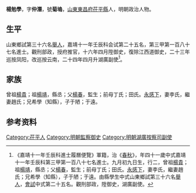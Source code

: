 {{明清人物信息框
| 姓名 = 楊勉學
| 原名 =
| 圖片名稱= 
| 圖片大小 =
| 圖片說明 = 
| 最高職務 =湖廣按察司副使
| 國家 = 大明 
| 爵位 =
| 籍貫 = [[山東|山東]][[東昌府|東昌府]][[茌平縣|茌平縣]]
| 族裔 = 
| 旗籍 = 
| 字號 = 字仲潛，號菊塢
| 諡號 =
| 出生日期 = 九月初九日
| 出生地點 =
| 逝世日期 = 
| 逝世地點 =
| 墓葬 =
| 配偶 = 李氏趙氏
| 親屬 = 曾祖[[楊貴|楊貴]]，祖[[楊靖|楊靖]]，父[[楊春_(新都)|楊春]]，前母丁氏；田氏
| 出身 =
* 嘉靖十年辛卯科舉人
* 嘉靖十一年壬辰科進士
| 經歷 =
| 著作 =  
}}
'''楊勉學'''{{BD|1492年||?年||}}，字'''仲潛'''，號'''菊塢'''，[[山東|山東]][[東昌府|東昌府]][[茌平縣|茌平縣]]人，明朝政治人物。

==生平==
山東鄉試第三十六名[[舉人|舉人]]，嘉靖十一年壬辰科会试第二十五名，第三甲第一百八十七名進士。觀刑部政，授府推官，十六年四月陞御史，復除江西道御史，二十三年巡按凤阳，改巡按云南，二十四年四月升湖廣副使<ref>《嘉靖十一年壬辰科進士履曆便覽》軍籍，治《[[春秋|春秋]]》，年四十一歲中式嘉靖十一年壬辰科第三甲第一百八十七名進士。九月初九日生，行二，曾祖[[楊貴|楊貴]]；祖[[楊靖|楊靖]]，縣丞；父[[楊春_(新都)|楊春]]，監生；前母丁氏；田氏。[[永感下|永感下]]，妻李氏，繼妻趙氏；兄希學（知縣），子于陋；于遠。由縣學生中式山東鄉試第三十六名[[舉人|舉人]]，[[會試|會試]]中式第二十五名。觀刑部政，陞御史，湖廣副使。</ref>。

==家族== 
曾祖[[楊貴|楊貴]]；祖[[楊靖|楊靖]]，縣丞；父[[楊春_(新都)|楊春]]，監生；前母丁氏；田氏。[[永感下|永感下]]，妻李氏，繼妻趙氏；兄希學（知縣），子于陋；于遠。

== 参考资料 ==
{{reflist}}

{{嘉靖十一年壬辰科殿试金榜}}

{{Authority control}}
{{DEFAULTSORT:Yang杨}}
[[Category:茌平人|Category:茌平人]]
[[Category:明朝監察御史|Category:明朝監察御史]]
[[Category:明朝湖廣按察司副使|Category:明朝湖廣按察司副使]]


{{明朝人物小作品}}